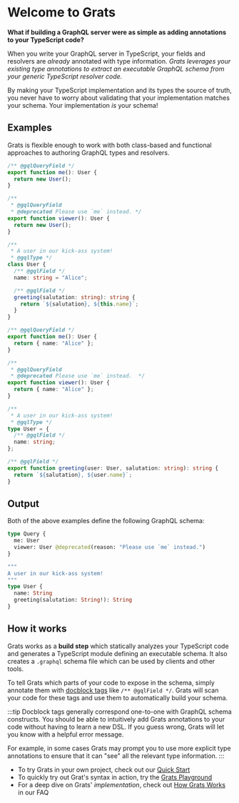 # Welcome to Grats


**What if building a GraphQL server were as simple as adding annotations to your TypeScript code?**

When you write your GraphQL server in TypeScript, your fields and resolvers are _already_ annotated with type information. _Grats leverages your existing type annotations to extract an executable GraphQL schema from your generic TypeScript resolver code._

By making your TypeScript implementation and its types the source of truth, you never have to worry about validating that your implementation matches your schema. Your implementation _is_ your schema!

## Examples

Grats is flexible enough to work with both class-based and functional approaches to authoring GraphQL types and resolvers.

<Tabs>
  <TabItem value="oop" label="Classes" default>

```ts
/** @gqlQueryField */
export function me(): User {
  return new User();
}

/**
 * @gqlQueryField
 * @deprecated Please use `me` instead. */
export function viewer(): User {
  return new User();
}

/**
 * A user in our kick-ass system!
 * @gqlType */
class User {
  /** @gqlField */
  name: string = "Alice";

  /** @gqlField */
  greeting(salutation: string): string {
    return `${salutation}, ${this.name}`;
  }
}
```

  </TabItem>
  <TabItem value="fp" label="Functional">

```ts
/** @gqlQueryField */
export function me(): User {
  return { name: "Alice" };
}

/**
 * @gqlQueryField
 * @deprecated Please use `me` instead.  */
export function viewer(): User {
  return { name: "Alice" };
}

/**
 * A user in our kick-ass system!
 * @gqlType */
type User = {
  /** @gqlField */
  name: string;
};

/** @gqlField */
export function greeting(user: User, salutation: string): string {
  return `${salutation}, ${user.name}`;
}
```

  </TabItem>
</Tabs>

## Output

Both of the above examples define the following GraphQL schema:

```graphql
type Query {
  me: User
  viewer: User @deprecated(reason: "Please use `me` instead.")
}

"""
A user in our kick-ass system!
"""
type User {
  name: String
  greeting(salutation: String!): String
}
```

## How it works

Grats works as a **build step** which statically analyzes your TypeScript code and generates a TypeScript module defining an executable schema. It also creates a `.graphql` schema file which can be used by clients and other tools.

To tell Grats which parts of your code to expose in the schema, simply annotate them with [docblock tags](../04-docblock-tags/index.md) like `/** @gqlField */`. Grats will scan your code for these tags and use them to automatically build your schema.

:::tip
Docblock tags generally correspond one-to-one with GraphQL schema constructs. You should be able to intuitively add Grats annotations to your code without having to learn a new DSL. If you guess wrong, Grats will let you know with a helpful error message.

For example, in some cases Grats may prompt you to use more explicit type annotations to ensure that it can "see" all the relevant type information.
:::

- To try Grats in your own project, check out our [Quick Start](./01-quick-start.mdx)
- To quickly try out Grat's syntax in action, try the [Grats Playground](/playground)
- For a deep dive on Grats' _implementation_, check out [How Grats Works](../06-faq/03-how-grats-works.md) in our FAQ
